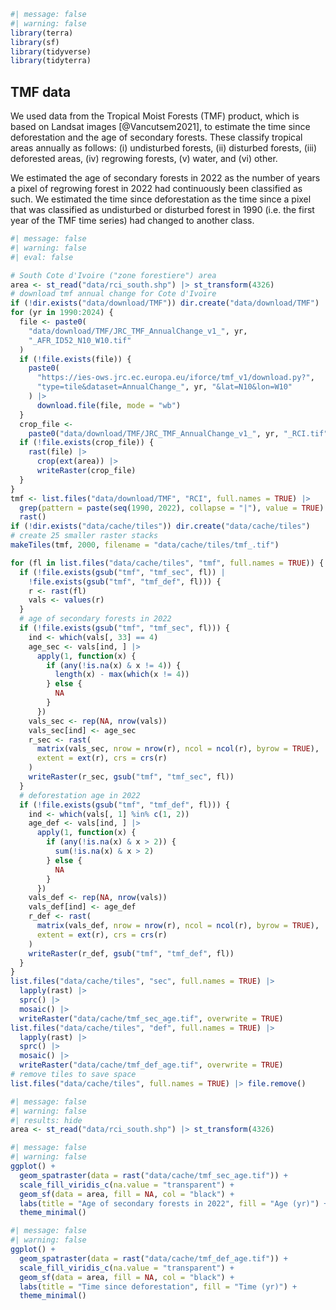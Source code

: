 ```r
#| message: false
#| warning: false
library(terra)
library(sf)
library(tidyverse)
library(tidyterra)
```

## TMF data {.unnumbered}

We used data from the Tropical Moist Forests (TMF) product, which is based on Landsat images [@Vancutsem2021], to estimate the time since deforestation and the age of secondary forests. These classify tropical areas annually as follows: (i) undisturbed forests, (ii) disturbed forests, (iii) deforested areas, (iv) regrowing forests, (v) water, and (vi) other. 

We estimated the age of secondary forests in 2022 as the number of years a pixel of regrowing forest in 2022 had continuously been classified as such. We estimated the time since deforestation as the time since a pixel that was classified as undisturbed or disturbed forest in 1990 (i.e. the first year of the TMF time series) had changed to another class. 

```r
#| message: false
#| warning: false
#| eval: false

# South Cote d'Ivoire ("zone forestiere") area
area <- st_read("data/rci_south.shp") |> st_transform(4326)
# download tmf annual change for Cote d'Ivoire
if (!dir.exists("data/download/TMF")) dir.create("data/download/TMF")
for (yr in 1990:2024) {
  file <- paste0(
    "data/download/TMF/JRC_TMF_AnnualChange_v1_", yr,
    "_AFR_ID52_N10_W10.tif"
  )
  if (!file.exists(file)) {
    paste0(
      "https://ies-ows.jrc.ec.europa.eu/iforce/tmf_v1/download.py?",
      "type=tile&dataset=AnnualChange_", yr, "&lat=N10&lon=W10"
    ) |>
      download.file(file, mode = "wb")
  }
  crop_file <- 
    paste0("data/download/TMF/JRC_TMF_AnnualChange_v1_", yr, "_RCI.tif")
  if (!file.exists(crop_file)) {
    rast(file) |>
      crop(ext(area)) |>
      writeRaster(crop_file)
  }
}
tmf <- list.files("data/download/TMF", "RCI", full.names = TRUE) |>
  grep(pattern = paste(seq(1990, 2022), collapse = "|"), value = TRUE) |>
  rast()
if (!dir.exists("data/cache/tiles")) dir.create("data/cache/tiles")
# create 25 smaller raster stacks
makeTiles(tmf, 2000, filename = "data/cache/tiles/tmf_.tif")

for (fl in list.files("data/cache/tiles", "tmf", full.names = TRUE)) {
  if (!file.exists(gsub("tmf", "tmf_sec", fl)) |
    !file.exists(gsub("tmf", "tmf_def", fl))) {
    r <- rast(fl)
    vals <- values(r)
  }
  # age of secondary forests in 2022
  if (!file.exists(gsub("tmf", "tmf_sec", fl))) {
    ind <- which(vals[, 33] == 4)
    age_sec <- vals[ind, ] |>
      apply(1, function(x) {
        if (any(!is.na(x) & x != 4)) {
          length(x) - max(which(x != 4))
        } else {
          NA
        }
      })
    vals_sec <- rep(NA, nrow(vals))
    vals_sec[ind] <- age_sec
    r_sec <- rast(
      matrix(vals_sec, nrow = nrow(r), ncol = ncol(r), byrow = TRUE),
      extent = ext(r), crs = crs(r)
    )
    writeRaster(r_sec, gsub("tmf", "tmf_sec", fl))
  }
  # deforestation age in 2022
  if (!file.exists(gsub("tmf", "tmf_def", fl))) {
    ind <- which(vals[, 1] %in% c(1, 2))
    age_def <- vals[ind, ] |>
      apply(1, function(x) {
        if (any(!is.na(x) & x > 2)) {
          sum(!is.na(x) & x > 2)
        } else {
          NA
        }
      })
    vals_def <- rep(NA, nrow(vals))
    vals_def[ind] <- age_def
    r_def <- rast(
      matrix(vals_def, nrow = nrow(r), ncol = ncol(r), byrow = TRUE),
      extent = ext(r), crs = crs(r)
    )
    writeRaster(r_def, gsub("tmf", "tmf_def", fl))
  }
}
list.files("data/cache/tiles", "sec", full.names = TRUE) |>
  lapply(rast) |>
  sprc() |>
  mosaic() |>
  writeRaster("data/cache/tmf_sec_age.tif", overwrite = TRUE)
list.files("data/cache/tiles", "def", full.names = TRUE) |>
  lapply(rast) |>
  sprc() |>
  mosaic() |>
  writeRaster("data/cache/tmf_def_age.tif", overwrite = TRUE)
# remove tiles to save space
list.files("data/cache/tiles", full.names = TRUE) |> file.remove()
```


```r
#| message: false
#| warning: false
#| results: hide
area <- st_read("data/rci_south.shp") |> st_transform(4326)
```


```r
#| message: false
#| warning: false
ggplot() +
  geom_spatraster(data = rast("data/cache/tmf_sec_age.tif")) +
  scale_fill_viridis_c(na.value = "transparent") +
  geom_sf(data = area, fill = NA, col = "black") +
  labs(title = "Age of secondary forests in 2022", fill = "Age (yr)") +
  theme_minimal()
```

```r
#| message: false
#| warning: false
ggplot() +
  geom_spatraster(data = rast("data/cache/tmf_def_age.tif")) +
  scale_fill_viridis_c(na.value = "transparent") +
  geom_sf(data = area, fill = NA, col = "black") +
  labs(title = "Time since deforestation", fill = "Time (yr)") +
  theme_minimal()
```

